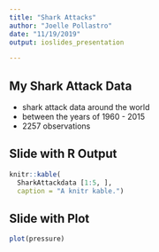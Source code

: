 ```yaml
---
title: "Shark Attacks"
author: "Joelle Pollastro"
date: "11/19/2019"
output: ioslides_presentation

---
```


## My Shark Attack Data

- shark attack data around the world
- between the years of 1960 - 2015
- 2257 observations

## Slide with R Output


```r
knitr::kable(
  SharkAttackdata [1:5, ], 
  caption = "A knitr kable.")
```

## Slide with Plot

```r
plot(pressure)
```

